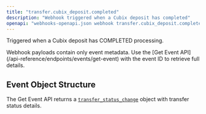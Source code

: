 ```yaml
---
title: "transfer.cubix_deposit.completed"
description: "Webhook triggered when a Cubix deposit has completed"
openapi: "webhooks-openapi.json webhook transfer.cubix_deposit.completed"
---
```


Triggered when a Cubix deposit has COMPLETED processing.

<Note>
Webhook payloads contain only event metadata. Use the [Get Event API](/api-reference/endpoints/events/get-event) with the event ID to retrieve full details.
</Note>

## Event Object Structure

The Get Event API returns a [`transfer_status_change`](/api-reference/events/transfer-status-change-object) object with transfer status details.
